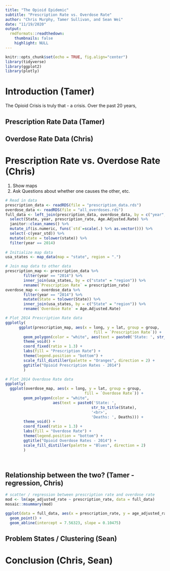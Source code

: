 ```yaml
---
title: "The Opioid Epidemic"
subtitle: "Prescription Rate vs. Overdose Rate"
author: "Chris Murphy, Tamer Sullivan, and Sean Wei"
date: "11/19/2020"
output:
  rmdformats::readthedown:
    thumbnails: false
    highlight: NULL
---
```


```r
knitr::opts_chunk$set(echo = TRUE, fig.align="center")
library(tidyverse)
library(ggplot2)
library(plotly)
```

# Introduction (Tamer)

The Opioid Crisis is truly that - a crisis. Over the past 20 years, 

## Prescription Rate Data (Tamer)

## Overdose Rate Data (Chris)

# Prescription Rate vs. Overdose Rate (Chris)

1. Show maps
2. Ask Questions about whether one causes the other, etc.

```r

# Read in data
prescription_data <- readRDS(file = "prescription_data.rds")
overdose_data <- readRDS(file = "all_overdoses.rds")
full_data <- left_join(prescription_data, overdose_data, by = c("year", "State")) %>%
  select(State, year, prescription_rate, Age.Adjusted.Rate) %>% 
  janitor::clean_names() %>% 
  mutate_if(is.numeric, funs(`std`=scale(.) %>% as.vector())) %>% 
  select(-c(year_std)) %>%
  mutate(state = tolower(state)) %>% 
  filter(year == 2014)
  
# Initialize map data
usa_states <- map_data(map = "state", region = ".")

# Join map data to other data
prescription_map <- prescription_data %>% 
        filter(year == "2014") %>% 
        inner_join(usa_states, by = c("state" = "region")) %>%
        rename(`Prescription Rate` = prescription_rate)
overdose_map <- overdose_data %>% 
        filter(year == "2014") %>% 
        mutate(State = tolower(State)) %>% 
        inner_join(usa_states, by = c("State" = "region")) %>% 
        rename(`Overdose Rate` = Age.Adjusted.Rate)

```

```r
# Plot 2014 Prescription Rate data
ggplotly(
      ggplot(prescription_map, aes(x = long, y = lat, group = group, 
                                       fill = `Prescription Rate`)) +
        geom_polygon(color = "white", aes(text = paste0('State: ', str_to_title(state)))) +
        theme_void() +
        coord_fixed(ratio = 1.3) +
        labs(fill = "Prescription Rate") +
        theme(legend.position = "bottom") +
        scale_fill_distiller(palette = "Oranges", direction = 2) + 
        ggtitle("Opioid Prescription Rates - 2014")
        )

# Plot 2014 Overdose Rate data  
ggplotly(
  ggplot(overdose_map, aes(x = long, y = lat, group = group,
                                   fill = `Overdose Rate`)) +
        geom_polygon(color = "white", 
                     aes(text = paste0('State: ', 
                                      str_to_title(State), 
                                      '<br>', 
                                      'Deaths: ', Deaths))) +
        theme_void() +
        coord_fixed(ratio = 1.3) +
        labs(fill = "Overdose Rate") +
        theme(legend.position = "bottom") +
        ggtitle("Opioid Overdose Rates - 2014") +
        scale_fill_distiller(palette = "Blues", direction = 2)
        )

      
```      


## Relationship between the two? (Tamer - regression, Chris)

```r
# scatter / regression between prescription rate and overdose rate
mod <- lm(age_adjusted_rate ~ prescription_rate, data = full_data)
mosaic::msummary(mod)
```

```r
ggplot(data = full_data, aes(x = prescription_rate, y = age_adjusted_rate)) +
  geom_point() + 
  geom_abline(intercept = 7.56323, slope = 0.10475)
```


## Problem States / Clustering (Sean)

# Conclusion (Chris, Sean)
